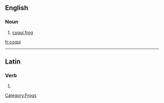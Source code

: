 ==English==
{{wikipedia}}
===Noun===
{{en-noun}}

# [[coqui frog]]

[[Category:Frogs]]

[[fr:coqui]]

----
==Latin==

===Verb===
{{la-verb-form|coquī}}

# {{conjugation of|coquo|coquō|pres|pass|inf|lang=la}}
{{count page|[[Wiktionary:Page count]]}}
{{rfc-auto}}